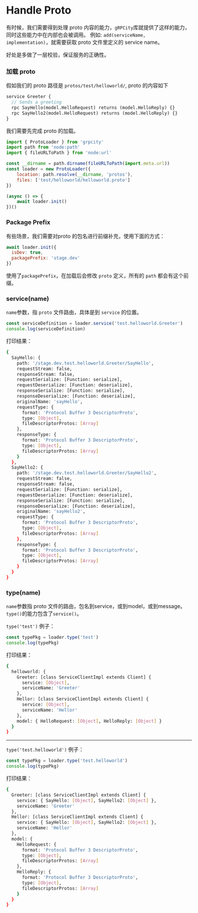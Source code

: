 # Handle Proto

有时候，我们需要得到处理 proto 内容的能力，`gRPCity`库就提供了这样的能力，同时这些能力中在内部也会被调用。
例如: `add(serviceName, implementation)`，就需要获取 proto 文件里定义的 service name。

好处是多做了一层校验，保证服务的正确性。

### 加载 proto

假如我们的 proto 路径是 `protos/test/helloworld/`, proto 的内容如下

```proto filename="protos/test/helloworld/helloworld.proto"
service Greeter {
  // Sends a greeting
  rpc SayHello(model.HelloRequest) returns (model.HelloReply) {}
  rpc SayHello2(model.HelloRequest) returns (model.HelloReply) {}
}
```

我们需要先完成 proto 的加载。

```js
import { ProtoLoader } from 'grpcity'
import path from 'node:path'
import { fileURLToPath } from 'node:url'

const __dirname = path.dirname(fileURLToPath(import.meta.url))
const loader = new ProtoLoader({
    location: path.resolve(__dirname, 'protos'),
    files: ['test/helloworld/helloworld.proto']
})

(async () => {
    await loader.init()
})()
```

### Package Prefix

有些场景，我们需要对proto 的包名进行前缀补充，使用下面的方式：

```js
await loader.init({
  isDev: true,
  packagePrefix: 'stage.dev'
})
```

使用了`packagePrefix`，在加载后会修改 `proto` 定义，所有的 `path` 都会有这个前缀。

### service(name)

`name`参数，指 `proto` 文件路由，具体是到 `service` 的位置。

```js
const serviceDefinition = loader.service('test.helloworld.Greeter')
console.log(serviceDefinition)
```

打印结果：

```bash filename="Terminal"
{
  SayHello: {
    path: '/stage.dev.test.helloworld.Greeter/SayHello',
    requestStream: false,
    responseStream: false,
    requestSerialize: [Function: serialize],
    requestDeserialize: [Function: deserialize],
    responseSerialize: [Function: serialize],
    responseDeserialize: [Function: deserialize],
    originalName: 'sayHello',
    requestType: {
      format: 'Protocol Buffer 3 DescriptorProto',
      type: [Object],
      fileDescriptorProtos: [Array]
    },
    responseType: {
      format: 'Protocol Buffer 3 DescriptorProto',
      type: [Object],
      fileDescriptorProtos: [Array]
    }
  },
  SayHello2: {
    path: '/stage.dev.test.helloworld.Greeter/SayHello2',
    requestStream: false,
    responseStream: false,
    requestSerialize: [Function: serialize],
    requestDeserialize: [Function: deserialize],
    responseSerialize: [Function: serialize],
    responseDeserialize: [Function: deserialize],
    originalName: 'sayHello2',
    requestType: {
      format: 'Protocol Buffer 3 DescriptorProto',
      type: [Object],
      fileDescriptorProtos: [Array]
    },
    responseType: {
      format: 'Protocol Buffer 3 DescriptorProto',
      type: [Object],
      fileDescriptorProtos: [Array]
    }
  }
}
```

### type(name)

`name`参数指 proto 文件的路由，包名到service，或到model，或到message。`type()`的能力包含了`service()`。

`type('test')` 例子：

```js
const typePkg = loader.type('test')
console.log(typePkg)
```

打印结果：

```bash filename="Terminal"
{
  helloworld: {
    Greeter: [class ServiceClientImpl extends Client] {
      service: [Object],
      serviceName: 'Greeter'
    },
    Hellor: [class ServiceClientImpl extends Client] {
      service: [Object],
      serviceName: 'Hellor'
    },
    model: { HelloRequest: [Object], HelloReply: [Object] }
  }
}
```

----

`type('test.helloworld')` 例子：

```js
const typePkg = loader.type('test.helloworld')
console.log(typePkg)
```

打印结果：

```bash filename="Terminal"
{
  Greeter: [class ServiceClientImpl extends Client] {
    service: { SayHello: [Object], SayHello2: [Object] },
    serviceName: 'Greeter'
  },
  Hellor: [class ServiceClientImpl extends Client] {
    service: { SayHello: [Object], SayHello2: [Object] },
    serviceName: 'Hellor'
  },
  model: {
    HelloRequest: {
      format: 'Protocol Buffer 3 DescriptorProto',
      type: [Object],
      fileDescriptorProtos: [Array]
    },
    HelloReply: {
      format: 'Protocol Buffer 3 DescriptorProto',
      type: [Object],
      fileDescriptorProtos: [Array]
    }
  }
}
```
